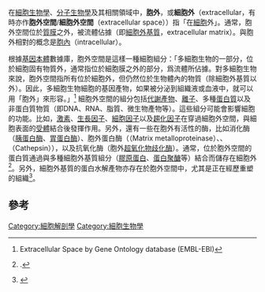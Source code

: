 在[[細胞生物學|細胞生物學]]、[[分子生物學|分子生物學]]及其相關領域中，'''胞外'''，或'''細胞外'''（extracellular，有時亦作'''胞外空間'''/'''細胞外空間'''（extracellular space））指「在[[細胞|細胞]]外」。通常，胞外空間位於[[質膜|質膜]]之外，被流體佔據（即[[細胞外基質|細胞外基質]]，extracellular matrix）。與胞外相對的概念是[[胞內|胞內]]（intracellular）。

根據[[基因本體|基因本體]]數據庫，胞外空間是這樣一種細胞組分：「多細胞生物的一部分，位於細胞固有物質外，通常指位於細胞膜之外的部分，爲流體所佔據。對多細胞生物來說，胞外空間指所有位於細胞外，但仍然位於生物體內的物質（除細胞外基質以外）。因此，多細胞生物細胞的基因產物，如果被分泌到組織液或血液中，就可以用「胞外」來形容。」<ref>Extracellular Space by Gene Ontology database (EMBL-EBI)</ref>
細胞外空間的組分包括[[代謝產物|代謝產物]]、[[離子|離子]]、多種[[蛋白質|蛋白質]]以及非蛋白質物質（即DNA、RNA、脂質、微生物產物等）。這些組分可能會影響細胞的功能。比如，[[激素|激素]]、[[生長因子|生長因子]]、[[細胞因子|細胞因子]]以及[[趨化因子|趨化因子]]在穿過細胞外空間，與細胞表面的[[受體_(生物化學)|受體]]結合後發揮作用。另外，還有一些在胞外有活性的酶，比如消化酶（[[胰蛋白酶|胰蛋白酶]]、[[胃蛋白酶|胃蛋白酶]]）、胞外蛋白酶（{{link-en|基質金屬蛋白酶|Matrix metalloproteinase}}（Matrix metalloproteinase）、{{link-en|ADAMTS|ADAMTS}}、{{link-en|組織蛋白酶|Cathepsin}}（Cathepsin）），以及抗氧化酶（胞外[[超氧化物歧化酶|超氧化物歧化酶]]）。通常，位於胞外空間的蛋白質通過與多種細胞外基質組分（[[膠原蛋白|膠原蛋白]]、[[蛋白聚醣|蛋白聚醣]]等）結合而儲存在細胞外<ref>{{Cite journal 
| last1 = Didangelos | first1 = A. 
| last2 = Yin | first2 = X. 
| last3 = Mandal | first3 = K. 
| last4 = Baumert | first4 = M. 
| last5 = Jahangiri | first5 = M. 
| last6 = Mayr | first6 = M. 
| doi = 10.1074/mcp.M110.001693 
| title = Proteomics Characterization of Extracellular Space Components in the Human Aorta 
| journal = Molecular & Cellular Proteomics 
| volume = 9 
| issue = 9 
| pages = 2048–2062 
| year = 2010 
| pmid = 20551380 
| pmc =2938114 
}}.</ref>。另外，細胞外基質的蛋白水解產物亦存在於胞外空間中，尤其是正在經歷重塑的組織<ref>{{cite journal |vauthors=Fleischhauer J, Lehmann L, Kléber AG |title=Electrical resistances of interstitial and microvascular space as determinants of the extracellular electrical field and velocity of propagation in ventricular myocardium |journal=Circulation |volume=92 |issue=3 |pages=587–94 |date=August 1995 |pmid=7634473 |doi=10.1161/01.CIR.92.3.587 |url=http://www.circ.ahajournals.org/cgi/content/full/92/3/587 |deadurl=yes |archiveurl=https://web.archive.org/web/20080214151745/http://circ.ahajournals.org/cgi/content/full/92/3/587 |archivedate=2008-02-14 }}
</ref>。

==參考==
{{reflist}}

[[Category:細胞解剖學|Category:細胞解剖學]]
[[Category:細胞生物學|Category:細胞生物學]]
